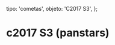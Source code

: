 
  tipo: 'cometas',
  objeto: 'C2017 S3',
};

# c2017 S3 (panstars)

<Imagen
  src="registro/c2017-s3_20180719_c2017s3_20180719_i88.png"
  fecha="20180719"
/>

<Imagen
  src="registro/c2017-s3_20180719_c2017s3_20180719_i88.jpg"
  fecha="20180719"
/>

<Imagen
  src="registro/c2017-s3_20180705_c2017s3_20180705_i88.png"
  fecha="20180705"
/>